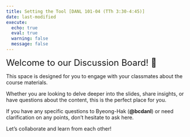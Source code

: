 ```yaml
---
title: Setting the Tool [DANL 101-04 (TTh 3:30-4:45)]
date: last-modified
execute: 
  echo: true
  eval: true
  warning: false
  message: false
---
```


<font size = "5">Welcome to our Discussion Board! 👋 </font>


This space is designed for you to engage with your classmates about the course materials.

Whether you are looking to delve deeper into the slides, share insights, or have questions about the content, this is the perfect place for you.

If you have any specific questions to Byeong-Hak (**@bcdanl**) or need clarification on any points, don't hesitate to ask here. 

Let's collaborate and learn from each other!


